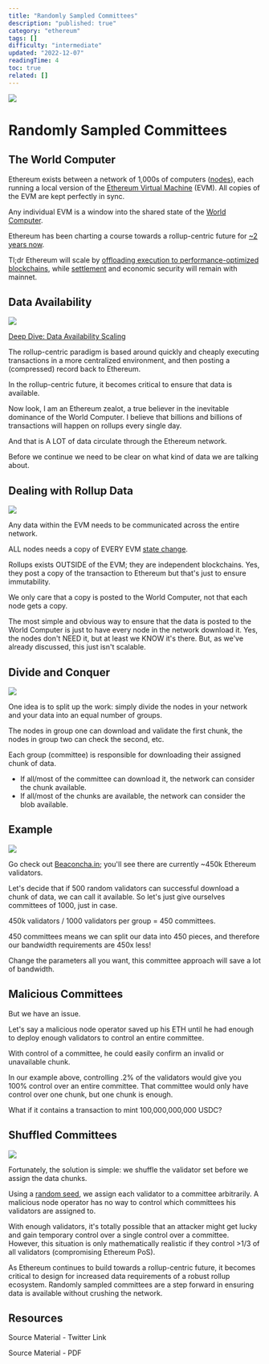 ```yaml
---
title: "Randomly Sampled Committees"
description: "published: true"
category: "ethereum"
tags: []
difficulty: "intermediate"
updated: "2022-12-07"
readingTime: 4
toc: true
related: []
---
```


![](/images/randomly-sampled-committees-1.jpeg)

# Randomly Sampled Committees

## The World Computer

Ethereum exists between a network of 1,000s of computers ([nodes](https://inevitableeth.com/home/ethereum/node)), each running a local version of the [Ethereum Virtual Machine](https://inevitableeth.com/home/ethereum/evm) (EVM). All copies of the EVM are kept perfectly in sync. 

Any individual EVM is a window into the shared state of the [World Computer](https://inevitableeth.com/home/ethereum/world-computer).

Ethereum has been charting a course towards a rollup-centric future for [~2 years now](https://ethereum-magicians.org/t/a-rollup-centric-ethereum-roadmap/4698). 

Tl;dr Ethereum will scale by [offloading execution to performance-optimized blockchains](/ethereum/execution), while [settlement](/concepts/settlement) and economic security will remain with mainnet.

## Data Availability

![](/images/randomly-sampled-committees-2.jpeg)

[Deep Dive: Data Availability Scaling](/ethereum/data-availability-bottleneck)

The rollup-centric paradigm is based around quickly and cheaply executing transactions in a more centralized environment, and then posting a (compressed) record back to Ethereum.

In the rollup-centric future, it becomes critical to ensure that data is available.

Now look, I am an Ethereum zealot, a true believer in the inevitable dominance of the World Computer. I believe that billions and billions of transactions will happen on rollups every single day.

And that is A LOT of data circulate through the Ethereum network.

Before we continue we need to be clear on what kind of data we are talking about.

## Dealing with Rollup Data

![](/images/randomly-sampled-committees-3.jpeg)

Any data within the EVM needs to be communicated across the entire network. 

ALL nodes needs a copy of EVERY EVM [state change](/ethereum/state-machine).

Rollups exists OUTSIDE of the EVM; they are independent blockchains. Yes, they post a copy of the transaction to Ethereum but that's just to ensure immutability.

We only care that a copy is posted to the World Computer, not that each node gets a copy.

The most simple and obvious way to ensure that the data is posted to the World Computer is just to have every node in the network download it. Yes, the nodes don't NEED it, but at least we KNOW it's there. But, as we've already discussed, this just isn't scalable.

## Divide and Conquer

![](/images/randomly-sampled-committees-4.jpeg)

One idea is to split up the work: simply divide the nodes in your network and your data into an equal number of groups. 

The nodes in group one can download and validate the first chunk, the nodes in group two can check the second, etc.

Each group (committee) is responsible for downloading their assigned chunk of data. 

*   If all/most of the committee can download it, the network can consider the chunk available.
*   If all/most of the chunks are available, the network can consider the blob available.

## Example

![](/images/randomly-sampled-committees-5.jpeg)

Go check out [Beaconcha.in](https://beaconcha.in/); you'll see there are currently ~450k Ethereum validators. 

Let's decide that if 500 random validators can successful download a chunk of data, we can call it available. So let's just give ourselves committees of 1000, just in case.

450k validators / 1000 validators per group = 450 committees. 

450 committees means we can split our data into 450 pieces, and therefore our bandwidth requirements are 450x less! 

Change the parameters all you want, this committee approach will save a lot of bandwidth.

## Malicious Committees

But we have an issue. 

Let's say a malicious node operator saved up his ETH until he had enough to deploy enough validators to control an entire committee.

With control of a committee, he could easily confirm an invalid or unavailable chunk.

In our example above, controlling .2% of the validators would give you 100% control over an entire committee. That committee would only have control over one chunk, but one chunk is enough. 

What if it contains a transaction to mint 100,000,000,000 USDC?

## Shuffled Committees

![](/images/randomly-sampled-committees-6.jpeg)

Fortunately, the solution is simple: we shuffle the validator set before we assign the data chunks. 

Using a [random seed](/ethereum/randao), we assign each validator to a committee arbitrarily. A malicious node operator has no way to control which committees his validators are assigned to.

With enough validators, it's totally possible that an attacker might get lucky and gain temporary control over a single control over a committee. However, this situation is only mathematically realistic if they control >1/3 of all validators (compromising Ethereum PoS).

As Ethereum continues to build towards a rollup-centric future, it becomes critical to design for increased data requirements of a robust rollup ecosystem. Randomly sampled committees are a step forward in ensuring data is available without crushing the network.

## Resources

Source Material - Twitter Link

Source Material - PDF
